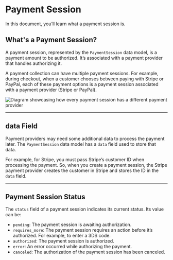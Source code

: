 # Payment Session

In this document, you’ll learn what a payment session is.

## What's a Payment Session?

A payment session, represented by the `PaymentSession` data model, is a payment amount to be authorized. It’s associated with a payment provider that handles authorizing it.

A payment collection can have multiple payment sessions. For example, during checkout, when a customer chooses between paying with Stripe or PayPal, each of these payment options is a payment session associated with a payment provider (Stripe or PayPal).

![Diagram showcasing how every payment session has a different payment provider](https://res.cloudinary.com/dza7lstvk/image/upload/v1711565056/Medusa%20Resources/payment-session-provider_guxzqt.jpg)

---

## data Field

Payment providers may need some additional data to process the payment later. The `PaymentSession` data model has a `data` field used to store that data.

For example, for Stripe, you must pass Stripe’s customer ID when processing the payment. So, when you create a payment session, the Stripe payment provider creates the customer in Stripe and stores the ID in the `data` field.

---

## Payment Session Status

The `status` field of a payment session indicates its current status. Its value can be:

- `pending`: The payment session is awaiting authorization.
- `requires_more`: The payment session requires an action before it’s authorized. For example, to enter a 3DS code.
- `authorized`: The payment session is authorized.
- `error`: An error occurred while authorizing the payment.
- `canceled`: The authorization of the payment session has been canceled.
